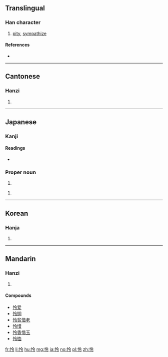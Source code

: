 {{also|憐}}
==Translingual==

===Han character===
{{Han char|rn=61|rad=心|as=05|sn=8|four=98037|canj=POII|ids=⿰忄令}}

# [[pity]], [[sympathize]]

====References====
* {{Han ref|kx=0381.030|dkj=10461|dj=0709.050|hdz=42287.040|uh=601C|ud=24604|bh=CCB0|bd=52400}}

----

==Cantonese==

===Hanzi===
{{yue-hanzi|jyut=[[lin4]]|y=lin4|tra=憐}}

# {{defn|lang=yue|sort=心05}}

----

==Japanese==

===Kanji===
{{ja-kanji|grade=|rs=心05}}

====Readings====
* {{ja-readings|on=[[れい]] (rei), [[りょう]] (ryō), [[れん]] (ren)|kun=[[さとい]] (satoi), [[あわれむ]] (awaremu)}}

===Proper noun===
{{ja-pos|k|proper|hira=さとし|rom=Satoshi}}

# {{given name|male|lang=ja|sort=さとし}}

{{ja-pos|k|proper|hira=れい|rom=Rei}}

# {{given name|female|lang=ja|sort=れい}}

----

==Korean==

===Hanja===
{{ko-hanja|hangeul=[[령]], [[영]], [[련]], [[연]]|eumhun=|rv=ryeong, yeong, ryeon, yeon|mr=ryŏng, yŏng, ryŏn, yŏn|y=lyeng, yeng, lyen, yen}}

# {{defn|lang=ko|sort=心05}}

----

==Mandarin==

===Hanzi===
{{cmn-hanzi|tra=憐|pin=[[lián]] ([[lian2]])|wg=lien<sup>2</sup>}}

# {{defn|lang=cmn|sort=心05}}

====Compounds====
* [[怜爱]]
* [[怜悯]]
* [[怜贫惜老]]
* [[怜惜]]
* [[怜香惜玉]]
* [[怜恤]]

[[fr:怜]]
[[li:怜]]
[[hu:怜]]
[[mg:怜]]
[[ja:怜]]
[[no:怜]]
[[pl:怜]]
[[zh:怜]]